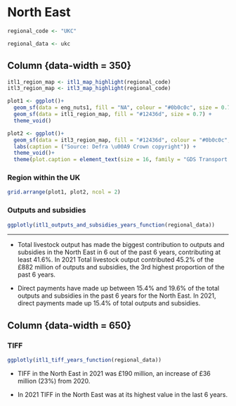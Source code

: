 North East
================================================================================

```{r include = FALSE}
regional_code <- "UKC"

regional_data <- ukc
```


Column {data-width = 350}
--------------------------------------------------------------------------------

```{r, include = FALSE}
itl1_region_map <- itl1_map_highlight(regional_code)
itl3_region_map <- itl3_map_highlight(regional_code)

plot1 <- ggplot()+
  geom_sf(data = eng_nuts1, fill = "NA", colour = "#0b0c0c", size = 0.7) +
  geom_sf(data = itl1_region_map, fill = "#12436d", size = 0.7) +
  theme_void()

plot2 <- ggplot()+
  geom_sf(data = itl3_region_map, fill = "#12436d", colour = "#0b0c0c", size = 1) +
  labs(caption = ("Source: Defra \u00A9 Crown copyright")) +
  theme_void()+
  theme(plot.caption = element_text(size = 16, family = "GDS Transport Website"))
```

### Region within the UK

```{r}
grid.arrange(plot1, plot2, ncol = 2)
```

### Outputs and subsidies

```{r}
ggplotly(itl1_outputs_and_subsidies_years_function(regional_data))
```

***

* Total livestock output has made the biggest contribution to outputs and subsidies
in the North East in 6  out of the past 6 years, contributing at least 
41.6%. In 2021 Total livestock output contributed 
45.2% of the £882 million of 
outputs and subsidies, the 3rd highest proportion of the past 6 years.

* Direct payments have made up between 15.4% and 19.6% of the total 
outputs and subsidies in the past 6 years for the North East. In 2021, direct payments 
made up 15.4% of total outputs and subsidies.


Column {data-width = 650}
--------------------------------------------------------------------------------

### TIFF
```{r}
ggplotly(itl1_tiff_years_function(regional_data))
```

* TIFF in the North East in 2021 was £190 million, an increase of £36 
million (23%) from 2020.

* In 2021 TIFF in the North East was at its highest value in the last 6 years.
